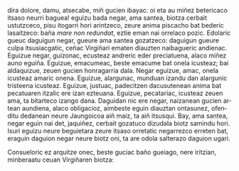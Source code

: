 <noinclude><pagequality level="3" user="Alonmikel" /></noinclude>dira dolore, damu, atsecabe, miñ gucien ibayac: oi eta au miñez betericaco itsaso neurri baguea! eguizu bada negar, ama santea, biotza cerbait ustutzceco, pisu itogarri hori arintzeco, zeure anima piscacho bat bederic lasaitzeco: baña</span> <span lang="la"><i>mare non redundat</i></span>, <span lang="eu">eztie eman nai orrelaco pozic. Edolaric gueuc daguigun negar, gueure ama santea gozatzeco: daguigun gueure culpa itsusiacgatic, ceñac Virgiñari ematen diauzten naibagueric andienac. Eguizue negar, guizonac, ecusteaz andreric eder preciatuena, alaco miñez auno eguiña. Eguizue, emacumeac, beste emacume bat onela icusteaz; bai aldaquizue, zeuen gucien honragarria dala. Negar eguizue, amac, onela icusteaz amaric onena. Eguizue, alargunac, munduan izandu dan alargunic tristeena icusteaz. Eguizue, justuac, padecitzen dacusutenean anima bat pecatuaren itzalic ere izan ezteuana. Eguizue, pecatariac, icusteaz zeuen ama, ta bitarteco izango dana. Daguidan nic ere negar, naizanean gucien artean aundiena, alaco obligacioz, aimbeste eguin diauztan ontasunez, ofenditu dedanean neure Jaungoicoa aiñ maiz, ta aiñ itsusqui. Bay, ama santea, negar eguin nai det, jaquiñez, cerbait gozatuco dizudala biotz samindu hori. Isuri eguizu neure beguietara zeure itsaso orretatic negarrezco erreten bat, eraguin daguion negar neure biotz oni, ta are odola salterazo daguion ugari.

{{aingura|16}}Consueloric ez arquitze onec, beste guciac baño gueiago, nere iritzian, minberaatu ceuan Virgiñaren biotza:<noinclude><references/></noinclude>